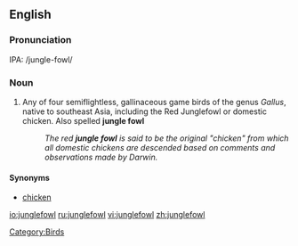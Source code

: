 ==English==

===Pronunciation===
IPA: /jungle-fowl/

===Noun===
{{en-noun|junglefowl}}

# Any of four semiflightless, gallinaceous game birds of the genus ''Gallus'', native to southeast Asia, including the Red Junglefowl or domestic chicken. Also spelled '''jungle fowl'''
#:''The red '''jungle fowl''' is said to be the original "chicken" from which all domestic chickens are descended based on comments and observations made by Darwin.''

====Synonyms====
*[[chicken]]

{{bottom}}

[[Category:Birds]]
[[io:junglefowl]]
[[ru:junglefowl]]
[[vi:junglefowl]]
[[zh:junglefowl]]